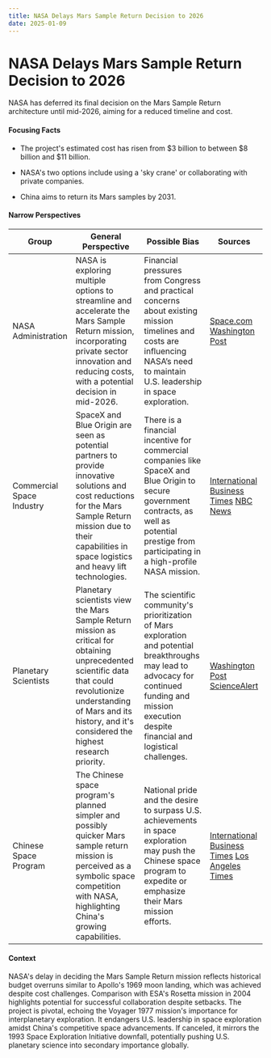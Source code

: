 ```yaml
---
title: NASA Delays Mars Sample Return Decision to 2026
date: 2025-01-09
---
```


# NASA Delays Mars Sample Return Decision to 2026

NASA has deferred its final decision on the Mars Sample Return architecture until mid-2026, aiming for a reduced timeline and cost.

#### Focusing Facts

- The project's estimated cost has risen from $3 billion to between $8 billion and $11 billion.

- NASA's two options include using a 'sky crane' or collaborating with private companies.

- China aims to return its Mars samples by 2031.


#### Narrow Perspectives

| Group | General Perspective | Possible Bias | Sources |
|--------|-------------------|---------------|----------|
| NASA Administration | NASA is exploring multiple options to streamline and accelerate the Mars Sample Return mission, incorporating private sector innovation and reducing costs, with a potential decision in mid-2026. | Financial pressures from Congress and practical concerns about existing mission timelines and costs are influencing NASA’s need to maintain U.S. leadership in space exploration. | [Space.com](https://www.space.com/space-exploration/missions/nasa-wont-decide-on-mars-sample-return-plan-until-mid-2026) [Washington Post](https://www.washingtonpost.com/science/2025/01/07/mars-sample-return-nasa/) |
| Commercial Space Industry | SpaceX and Blue Origin are seen as potential partners to provide innovative solutions and cost reductions for the Mars Sample Return mission due to their capabilities in space logistics and heavy lift technologies. | There is a financial incentive for commercial companies like SpaceX and Blue Origin to secure government contracts, as well as potential prestige from participating in a high-profile NASA mission. | [International Business Times](https://www.ibtimes.com/nasa-eyes-spacex-blue-origin-cut-mars-rock-retrieval-costs-3758193) [NBC News](https://www.nbcnews.com/science/space/nasa-overhauls-mars-sample-return-plan-rcna186400) |
| Planetary Scientists | Planetary scientists view the Mars Sample Return mission as critical for obtaining unprecedented scientific data that could revolutionize understanding of Mars and its history, and it's considered the highest research priority. | The scientific community's prioritization of Mars exploration and potential breakthroughs may lead to advocacy for continued funding and mission execution despite financial and logistical challenges. | [Washington Post](https://www.washingtonpost.com/science/2025/01/07/mars-sample-return-nasa/) [ScienceAlert](https://www.sciencealert.com/nasa-to-announce-plans-to-bring-samples-of-mars-back-to-earth) |
| Chinese Space Program | The Chinese space program's planned simpler and possibly quicker Mars sample return mission is perceived as a symbolic space competition with NASA, highlighting China's growing capabilities. | National pride and the desire to surpass U.S. achievements in space exploration may push the Chinese space program to expedite or emphasize their Mars mission efforts. | [International Business Times](https://www.ibtimes.com/nasa-eyes-spacex-blue-origin-cut-mars-rock-retrieval-costs-3758193) [Los Angeles Times](https://www.latimes.com/science/story/2025-01-07/nasa-punts-mars-sample-return-decision-to-the-next-administration) |

#### Context

NASA's delay in deciding the Mars Sample Return mission reflects historical budget overruns similar to Apollo's 1969 moon landing, which was achieved despite cost challenges. Comparison with ESA's Rosetta mission in 2004 highlights potential for successful collaboration despite setbacks. The project is pivotal, echoing the Voyager 1977 mission's importance for interplanetary exploration. It endangers U.S. leadership in space exploration amidst China's competitive space advancements. If canceled, it mirrors the 1993 Space Exploration Initiative downfall, potentially pushing U.S. planetary science into secondary importance globally.
